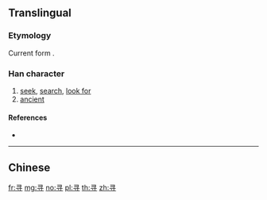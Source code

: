 {{character info/new}}
{{also|尋}}
==Translingual==

===Etymology===
{{Han simp|尋|f=工|t=&nbsp;|f2=口|t2=&nbsp;}}

Current form {{Han compound|又|t1=hand|寸|t2=hand}}.

===Han character===
{{Han char|rn=41|rad=寸|as=03|sn=6|four=1734|canj=SMDI|ids=⿱彐寸}}

# [[seek]], [[search]], [[look for]]
# [[ancient]]

====References====
* {{Han ref|kx=0293.331|hdz=10504.010|uh=5BFB|ud=23547}}

----

==Chinese==
{{zh-see|尋}}

[[fr:寻]]
[[mg:寻]]
[[no:寻]]
[[pl:寻]]
[[th:寻]]
[[zh:寻]]